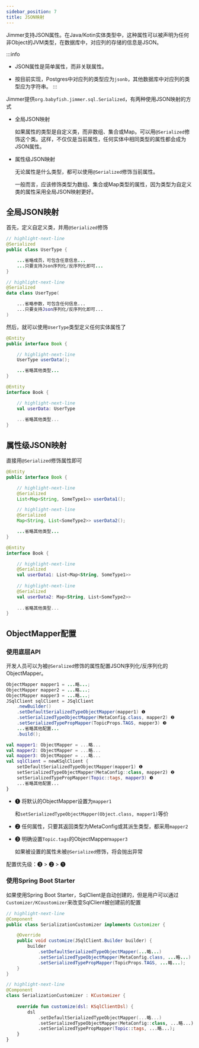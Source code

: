 ```yaml
---
sidebar_position: 7
title: JSON映射
---
```



Jimmer支持JSON属性。在Java/Kotin实体类型中，这种属性可以被声明为任何非Object的JVM类型，在数据库中，对应列的存储的信息是JSON。

:::info
-   JSON属性是简单属性，而非关联属性。

-   按目前实现，Postgres中对应列的类型应为`jsonb`，其他数据库中对应列的类型应为字符串。
:::

Jimmer提供`org.babyfish.jimmer.sql.Serialized`，有两种使用JSON映射的方式

-   全局JSON映射

    如果属性的类型是自定义类，而非数组、集合或Map。可以用`@Serialized`修饰这个类。这样，不仅仅是当前属性，任何实体中相同类型的属性都会成为JSON属性。

-   属性级JSON映射

    无论属性是什么类型，都可以使用`@Serialized`修饰当前属性。
    
    一般而言，应该修饰类型为数组、集合或Map类型的属性，因为类型为自定义类的属性采用全局JSON映射更好。

## 全局JSON映射

首先，定义自定义类，并用`@Serialized`修饰

<Tabs groupId="language">
<TabItem value="java" label="Java">

```java title="UserType.java"
// highlight-next-line
@Serialized
public class UserType {

    ...省略成员，可包含任意信息...
    ...只要支持Json序列化/反序列化即可...
}
```

</TabItem>
<TabItem value="kotlin" label="Kotlin">

```kotlin title="UserType.kt"
// highlight-next-line
@Serialized
data class UserType(

    ...省略参数，可包含任何信息...
    ...只要支持Json序列化/反序列化即可...
)
```

</TabItem>
</Tabs>

然后，就可以使用`UserType`类型定义任何实体属性了

<Tabs groupId="language">
<TabItem value="java" label="Java">

```java title="Book.java"
@Entity
public interface Book {

    // highlight-next-line
    UserType userData();

    ...省略其他类型...
}
```

</TabItem>
<TabItem value="kotlin" label="Kotlin">

```kotlin title="Book.kt"
@Entity
interface Book {

    // highlight-next-line
    val userData: UserType
    
    ...省略其他类型...
}
```

</TabItem>
</Tabs>

## 属性级JSON映射

直接用`@Serialized`修饰属性即可

<Tabs groupId="language">
<TabItem value="java" label="Java">

```java title="Book.java"
@Entity
public interface Book {

    // highlight-next-line
    @Serialized
    List<Map<String, SomeType1>> userData1();

    // highlight-next-line
    @Serialized
    Map<String, List<SomeType2>> userData2();

    ...省略其他类型...
}
```

</TabItem>
<TabItem value="kotlin" label="Kotlin">

```kotlin title="Book.kt"
@Entity
interface Book {

    // highlight-next-line
    @Serialized
    val userData1: List<Map<String, SomeType1>>
    
    // highlight-next-line
    @Serialized
    val userData2: Map<String, List<SomeType2>>
    
    ...省略其他类型...
}
```

</TabItem>
</Tabs>

## ObjectMapper配置

### 使用底层API

开发人员可以为被`@Seralized`修饰的属性配置JSON序列化/反序列化的ObjectMapper。

<Tabs groupId="language">
<TabItem value="java" label="Java">

```java
ObjectMapper mapper1 = ...略...;
ObjectMapper mapper2 = ...略...;
ObjectMapper mapper3 = ...略...;
JSqlClient sqlClient = JSqlClient
    .newBuilder()
    .setDefaultSerializedTypeObjectMapper(mapper1) ❶
    .setSerializedTypeObjectMapper(MetaConfig.class, mapper2) ❷
    .setSerializedTypePropMapper(TopicProps.TAGS, mapper3) ❸
    ...省略其他配置...
    .build();
```

</TabItem>
<TabItem value="kotlin" label="Kotlin">

```kotlin
val mapper1: ObjectMapper = ...略...
val mapper2: ObjectMapper = ...略...
val mapper3: ObjectMapper = ...略...
val sqlClient = newKSqlClient {
    setDefaultSerializedTypeObjectMapper(mapper1) ❶
    setSerializedTypeObjectMapper(MetaConfig::class, mapper2) ❷
    setSerializedTypePropMapper(Topic::tags, mapper3) ❸
    ...省略其他配置...
}
```

</TabItem>
</Tabs>

-   ❶ 将默认的ObjectMapper设置为`mapper1`

    和`setSerializedTypeObjectMapper(Object.class, mapper1)`等价

-   ❷ 任何属性，只要其返回类型为MetaConfig或其派生类型，都采用`mapper2`

-   ❸ 明确设置`Topic.tags`的ObjectMapper`mapper3`

    如果被设置的属性未被`@Serialized`修饰，将会抛出异常

配置优先级：❸ > ❷ > ❶

### 使用Spring Boot Starter

如果使用Spring Boot Starter，SqlClient是自动创建的，但是用户可以通过`Customizer/KCoustomizer`来改变SqlClient被创建前的配置

<Tabs groupId="language">
<TabItem value="java" label="Java">

```java
// highlight-next-line
@Component
public class SerializationCustomizer implements Customizer {

    @Override
    public void customize(JSqlClient.Builder builder) {
        builder
            .setDefaultSerializedTypeObjectMapper(...略...)
            .setSerializedTypeObjectMapper(MetaConfig.class, ...略...)
            .setSerializedTypePropMapper(TopicProps.TAGS, ...略...);
    }
}
```

</TabItem>
<TabItem value="kotlin" label="Kotlin">

```kotlin
// highlight-next-line
@Component
class SerializationCustomizer : KCustomizer {
    
    override fun customize(dsl: KSqlClientDsl) {
        dsl
            .setDefaultSerializedTypeObjectMapper(...略...)
            .setSerializedTypeObjectMapper(MetaConfig::class, ...略...)
            .setSerializedTypePropMapper(Topic::tags, ...略...);
    }
}
```

</TabItem>
</Tabs>